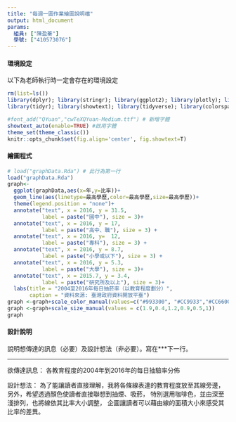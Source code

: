 ```yaml
---
title: "每週一圖作業繪圖說明檔"
output: html_document
params:
  組員: ["陳盈蓁"]  
  學號: ["410573076"]
---
```


#### 環境設定

以下為老師執行時一定會存在的環境設定
```r
rm(list=ls())
library(dplyr); library(stringr); library(ggplot2); library(plotly); library(lubridate); library(readr); library(colorspace); library(grDevices); library(shiny); library(shinyjs); library(scales)
library(tidyr); library(showtext); library(tidyverse); library(colorspace)

#font_add("QYuan","cwTeXQYuan-Medium.ttf") # 新增字體
showtext_auto(enable=TRUE) #啟用字體
theme_set(theme_classic())
knitr::opts_chunk$set(fig.align='center', fig.showtext=T)
```


#### 繪圖程式

```r
# load("graphData.Rda") # 此行為第一行
load("graphData.Rda")
graph<-
  ggplot(graphData,aes(x=年,y=比率))+
  geom_line(aes(linetype=最高學歷,color=最高學歷,size=最高學歷))+
  theme(legend.position = "none")+
  annotate("text", x = 2016, y = 31.5, 
           label = paste("國中"), size = 3)+
  annotate("text", x = 2016, y = 17, 
           label = paste("高中、職"), size = 3) +
  annotate("text", x = 2016, y=  12, 
           label = paste("專科"), size = 3) +
  annotate("text", x = 2016, y = 8.7, 
           label = paste("小學或以下"), size = 3) +
  annotate("text", x = 2016, y = 5.3, 
           label = paste("大學"), size = 3)+
  annotate("text", x = 2015.7, y = 3.4, 
           label = paste("研究所及以上"), size = 3)+
  labs(title = "2004至2016年每日抽菸率（以教育程度劃分）",
       caption = "資料來源: 臺灣政府資料開放平臺")
graph <-graph+scale_color_manual(values=c("#993300", "#CC9933","#CC6600","#CC9966","#FFCC99","#FFCC66"))
graph <-graph+scale_size_manual(values = c(1.9,0.4,1.2,0.9,0.5,1))
graph

```

#### 設計說明
說明想傳達的訊息（必要）及設計想法（非必要）。寫在***下一行。

*** 
欲傳達訊息：
各教育程度的2004年到2016年的每日抽驗率分佈

設計想法：
為了能讓讀者直接理解，我將各條線表達的教育程度放至其線旁邊，
另外，希望透過顏色使讀者直接聯想到抽煙、吸菸，
特別選用咖啡色，並由深至淺排列，也將線依其比率大小調整，
企圖讓讀者可以藉由線的面積大小來感受其比率的差異。


